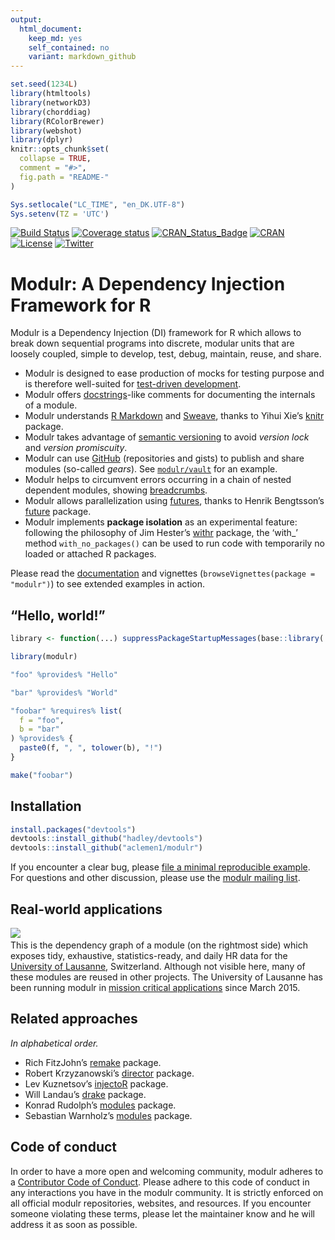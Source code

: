 ```yaml
---
output:
  html_document:
    keep_md: yes
    self_contained: no
    variant: markdown_github
---
```


<!-- README.md is generated from README.Rmd. Please edit the .Rmd file -->

```r
set.seed(1234L) 
library(htmltools)
library(networkD3)
library(chorddiag)
library(RColorBrewer)
library(webshot)
library(dplyr)
knitr::opts_chunk$set(
  collapse = TRUE,
  comment = "#>",
  fig.path = "README-"
)

Sys.setlocale("LC_TIME", "en_DK.UTF-8")
Sys.setenv(TZ = 'UTC')

```

[![Build Status](https://travis-ci.org/aclemen1/modulr.svg?branch=master)](https://travis-ci.org/aclemen1/modulr)
[![Coverage status](https://codecov.io/github/aclemen1/modulr/coverage.svg?branch=master)](http://codecov.io/github/aclemen1/modulr)
[![CRAN_Status_Badge](http://www.r-pkg.org/badges/version/modulr)](https://cran.r-project.org/package=modulr)
[![CRAN](http://cranlogs.r-pkg.org/badges/grand-total/modulr)](https://cran.r-project.org/package=modulr)
[![License](https://img.shields.io/:license-mit-blue.svg)](http://aclemen1.mit-license.org/license.html)
[![Twitter](https://img.shields.io/twitter/url/http/github.com/aclemen1/modulr.svg?style=social)](https://twitter.com/intent/tweet.html?text=Modulr:%20A%20Dependency%20Injection%20Framework%20for%20R&url=http://github.com/aclemen1/modulr&hashtags=r,dependency-injection)

# Modulr: A Dependency Injection Framework for R

Modulr is a Dependency Injection (DI) framework for R which allows to break down sequential programs into discrete, modular units that are loosely coupled, simple to develop, test, debug, maintain, reuse, and share. 

* Modulr is designed to ease production of mocks for testing purpose and is therefore well-suited for [test-driven development](https://en.wikipedia.org/wiki/Test-driven_development).
* Modulr offers [docstrings](https://en.wikipedia.org/wiki/Docstring)-like comments for documenting the internals of a module.
* Modulr understands [R Markdown](http://rmarkdown.rstudio.com/) and [Sweave](https://leisch.userweb.mwn.de/Sweave/), thanks to Yihui Xie's [knitr](http://yihui.name/knitr/) package.
* Modulr takes advantage of [semantic versioning](http://semver.org/) to avoid _version lock_ and _version promiscuity_.
* Modulr can use [GitHub](http://github.com) (repositories and gists) to publish and share modules (so-called _gears_). See [`modulr/vault`](https://gist.github.com/aclemen1/3fcc508cb40ddac6c1e3) for an example.
* Modulr helps to circumvent errors occurring in a chain of nested dependent modules, showing [breadcrumbs](https://en.wikipedia.org/wiki/Breadcrumb_(navigation)).
* Modulr allows parallelization using [futures](https://en.wikipedia.org/wiki/Futures_and_promises), thanks to Henrik Bengtsson's [future](https://github.com/HenrikBengtsson/future) package.
* Modulr implements __package isolation__ as an experimental feature: following the philosophy of Jim Hester's [withr](https://github.com/jimhester/withr) package, the 'with_' method `with_no_packages()` can be used to run code with temporarily no loaded or attached R packages.

Please read the [documentation](https://aclemen1.github.io/modulr) and vignettes (`browseVignettes(package = "modulr")`) to see extended examples in action.

## "Hello, world!"

```r
library <- function(...) suppressPackageStartupMessages(base::library(...))
```


```r
library(modulr)

"foo" %provides% "Hello"

"bar" %provides% "World"

"foobar" %requires% list(
  f = "foo", 
  b = "bar"
) %provides% {
  paste0(f, ", ", tolower(b), "!")
}

make("foobar")
```

## Installation

``` r
install.packages("devtools")
devtools::install_github("hadley/devtools")
devtools::install_github("aclemen1/modulr")
```

If you encounter a clear bug, please [file a minimal reproducible example](https://github.com/aclemen1/modulr/issues).
For questions and other discussion, please use the [modulr mailing list](https://groups.google.com/forum/#!forum/modulr-talk).

## Real-world applications

![](https://github.com/aclemen1/modulr/raw/master/README-fig1.png)
   
This is the dependency graph of a module (on the rightmost side) which exposes tidy, exhaustive, statistics-ready, and daily HR data for the [University of Lausanne](http://www.unil.ch), Switzerland. Although not visible here, many of these modules are reused in other projects. The University of Lausanne has been running modulr in [mission critical applications](http://www.unil.ch/statistiques) since March 2015.

## Related approaches

_In alphabetical order._

* Rich FitzJohn's [remake](http://github.com/richfitz/remake) package.
* Robert Krzyzanowski's [director](https://github.com/syberia/director) package.
* Lev Kuznetsov's [injectoR](http://dfci-cccb.github.io/injectoR) package.
* Will Landau's [drake](https://github.com/wlandau-lilly/drake) package.
* Konrad Rudolph's [modules](http://github.com/klmr/modules) package.
* Sebastian Warnholz's [modules](https://github.com/wahani/modules) package.

## Code of conduct

In order to have a more open and welcoming community, modulr adheres to a [Contributor Code of Conduct](CONDUCT.md). Please adhere to this code of conduct in any interactions you have in the modulr community. It is strictly enforced on all official modulr repositories, websites, and resources. If you encounter someone violating these terms, please let the maintainer know and he will address it as soon as possible.
